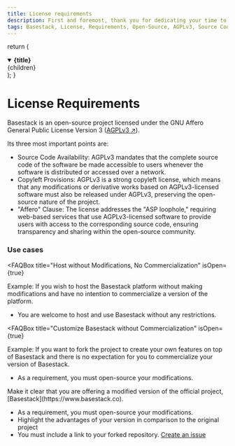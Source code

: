 ```yaml
---
title: License requirements
description: First and foremost, thank you for dedicating your time to enhance the platform.
tags: Basestack, License, Requirements, Open-Source, AGPLv3, Source Code, Copyleft, Affero, Commercialization, Modifications, Fork, Repository, Issue, Link
---
```


  return (
    <details open={isOpen}>
      <summary>
        <strong className="text-lg">{title}</strong>
      </summary>
      <div className="nx-p-2">{children}</div>
    </details>
  );
}

# License Requirements

Basestack is an open-source project licensed under the GNU Affero General Public License Version 3 ([AGPLv3 ↗](https://www.gnu.org/licenses/agpl-3.0.en.html)).

Its three most important points are:

- Source Code Availability: AGPLv3 mandates that the complete source code of the software be made accessible to users whenever the software is distributed or accessed over a network.
- Copyleft Provisions: AGPLv3 is a strong copyleft license, which means that any modifications or derivative works based on AGPLv3-licensed software must also be released under AGPLv3, preserving the open-source nature of the project.
- "Affero" Clause: The license addresses the "ASP loophole," requiring web-based services that use AGPLv3-licensed software to provide users with access to the corresponding source code, ensuring transparency and sharing within the open-source community.

### Use cases

<FAQBox
  title="Host without Modifications, No Commercialization"
  isOpen={true}
>

Example: If you wish to host the Basestack platform without making modifications and have no intention to commercialize a version of the platform.

- You are welcome to host and use Basestack without any restrictions.

</FAQBox>

<FAQBox
  title="Customize Basestack without Commercialization"
  isOpen={true}
>
  Example: If you want to fork the project to create your own features on top of Basestack and there is no expectation for you to commercialize your version of Basestack.

- As a requirement, you must open-source your modifications.

</FAQBox>

<FAQBox title="Commercialize your own version" isOpen={true}>
 Make it clear that you are offering a modified version of the official project, [Basestack](https://www.basestack.co).

- As a requirement, you must open-source your modifications.
- Highlight the advantages of your version in comparison to the original project
- You must include a link to your forked repository. [Create an issue](https://github.com/basestack-co/basestack/issues)

</FAQBox>
